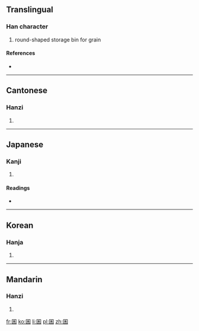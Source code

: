 ==Translingual==

===Han character===
{{Han char|rn=31|rad=囗|as=05|sn=8|four=6090<sub>4</sub>|canj=田竹木 (WHD)}}

# round-shaped storage bin for grain

====References====
* {{Han ref|kx=0217.320|dkj=04742|dj=0445.200|hdz=10717.090|uh=56F7|ud=22263|bh=CBF0|bd=52208}}

----

==Cantonese==

===Hanzi===
{{yue-hanzi|jyut=|y=kwan1}}

# {{defn|lang=yue|sort=囗05}}

----

==Japanese==

===Kanji===
{{ja-kanji|grade=|rs=囗05}}

# {{defn|lang=ja|sort=囗05}}

====Readings====
* {{ja-readings|on=[[きん]] (kin), [[こん]] (kon), [[ごん]] (gon)|kun=[[くら]] (kura)}}

----

==Korean==

===Hanja===
{{ko-hanja|hangeul=균|rv=gyun|mr=kyun}}

# {{defn|lang=ko|sort=囗05}}

----

==Mandarin==

===Hanzi===
{{cmn-hanzi|pin=[[qūn]] ([[qun1]])|wg=ch'ün<sup>1</sup>}}

# {{defn|lang=cmn|sort=囗05}}

[[fr:囷]]
[[ko:囷]]
[[li:囷]]
[[pl:囷]]
[[zh:囷]]